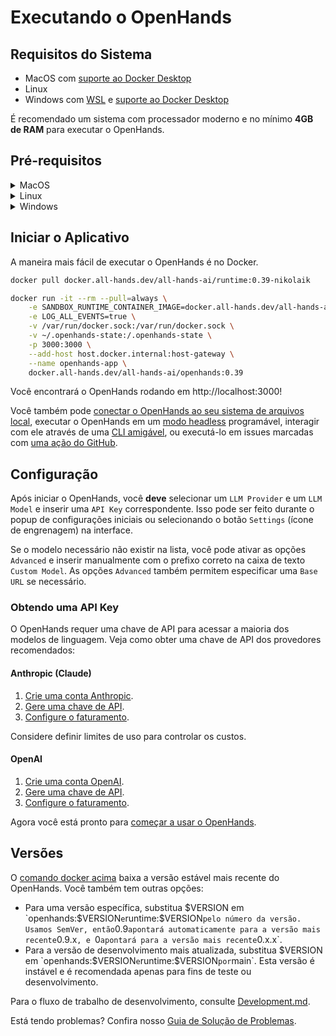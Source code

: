 # Executando o OpenHands

## Requisitos do Sistema

- MacOS com [suporte ao Docker Desktop](https://docs.docker.com/desktop/setup/install/mac-install/#system-requirements)
- Linux
- Windows com [WSL](https://learn.microsoft.com/en-us/windows/wsl/install) e [suporte ao Docker Desktop](https://docs.docker.com/desktop/setup/install/windows-install/#system-requirements)

É recomendado um sistema com processador moderno e no mínimo **4GB de RAM** para executar o OpenHands.

## Pré-requisitos

<details>
  <summary>MacOS</summary>

  **Docker Desktop**

  1. [Instale o Docker Desktop no Mac](https://docs.docker.com/desktop/setup/install/mac-install).
  2. Abra o Docker Desktop, vá para `Settings > Advanced` e certifique-se de que `Allow the default Docker socket to be used` esteja habilitado.
</details>

<details>
  <summary>Linux</summary>

  :::note
  Testado com Ubuntu 22.04.
  :::

  **Docker Desktop**

  1. [Instale o Docker Desktop no Linux](https://docs.docker.com/desktop/setup/install/linux/).

</details>

<details>
  <summary>Windows</summary>

  **WSL**

  1. [Instale o WSL](https://learn.microsoft.com/en-us/windows/wsl/install).
  2. Execute `wsl --version` no powershell e confirme `Default Version: 2`.

  **Docker Desktop**

  1. [Instale o Docker Desktop no Windows](https://docs.docker.com/desktop/setup/install/windows-install).
  2. Abra o Docker Desktop, vá para `Settings` e confirme o seguinte:
  - General: `Use the WSL 2 based engine` está habilitado.
  - Resources > WSL Integration: `Enable integration with my default WSL distro` está habilitado.

  :::note
  O comando docker abaixo para iniciar o aplicativo deve ser executado dentro do terminal WSL.
  :::

</details>

## Iniciar o Aplicativo

A maneira mais fácil de executar o OpenHands é no Docker.

```bash
docker pull docker.all-hands.dev/all-hands-ai/runtime:0.39-nikolaik

docker run -it --rm --pull=always \
    -e SANDBOX_RUNTIME_CONTAINER_IMAGE=docker.all-hands.dev/all-hands-ai/runtime:0.39-nikolaik \
    -e LOG_ALL_EVENTS=true \
    -v /var/run/docker.sock:/var/run/docker.sock \
    -v ~/.openhands-state:/.openhands-state \
    -p 3000:3000 \
    --add-host host.docker.internal:host-gateway \
    --name openhands-app \
    docker.all-hands.dev/all-hands-ai/openhands:0.39
```

Você encontrará o OpenHands rodando em http://localhost:3000!

Você também pode [conectar o OpenHands ao seu sistema de arquivos local](https://docs.all-hands.dev/usage/runtimes/docker#connecting-to-your-filesystem),
executar o OpenHands em um [modo headless](https://docs.all-hands.dev/usage/how-to/headless-mode) programável,
interagir com ele através de uma [CLI amigável](https://docs.all-hands.dev/usage/how-to/cli-mode),
ou executá-lo em issues marcadas com [uma ação do GitHub](https://docs.all-hands.dev/usage/how-to/github-action).

## Configuração

Após iniciar o OpenHands, você **deve** selecionar um `LLM Provider` e um `LLM Model` e inserir uma `API Key` correspondente.
Isso pode ser feito durante o popup de configurações iniciais ou selecionando o botão `Settings`
(ícone de engrenagem) na interface.

Se o modelo necessário não existir na lista, você pode ativar as opções `Advanced` e inserir manualmente com o prefixo correto
na caixa de texto `Custom Model`.
As opções `Advanced` também permitem especificar uma `Base URL` se necessário.

### Obtendo uma API Key

O OpenHands requer uma chave de API para acessar a maioria dos modelos de linguagem. Veja como obter uma chave de API dos provedores recomendados:

#### Anthropic (Claude)

1. [Crie uma conta Anthropic](https://console.anthropic.com/).
2. [Gere uma chave de API](https://console.anthropic.com/settings/keys).
3. [Configure o faturamento](https://console.anthropic.com/settings/billing).

Considere definir limites de uso para controlar os custos.

#### OpenAI

1. [Crie uma conta OpenAI](https://platform.openai.com/).
2. [Gere uma chave de API](https://platform.openai.com/api-keys).
3. [Configure o faturamento](https://platform.openai.com/account/billing/overview).

Agora você está pronto para [começar a usar o OpenHands](./getting-started).

## Versões

O [comando docker acima](./installation#start-the-app) baixa a versão estável mais recente do OpenHands. Você também tem outras opções:
- Para uma versão específica, substitua $VERSION em `openhands:$VERSION` e `runtime:$VERSION` pelo número da versão.
Usamos SemVer, então `0.9` apontará automaticamente para a versão mais recente `0.9.x`, e `0` apontará para a versão mais recente `0.x.x`.
- Para a versão de desenvolvimento mais atualizada, substitua $VERSION em `openhands:$VERSION` e `runtime:$VERSION` por `main`.
Esta versão é instável e é recomendada apenas para fins de teste ou desenvolvimento.

Para o fluxo de trabalho de desenvolvimento, consulte [Development.md](https://github.com/All-Hands-AI/OpenHands/blob/main/Development.md).

Está tendo problemas? Confira nosso [Guia de Solução de Problemas](https://docs.all-hands.dev/usage/troubleshooting).
